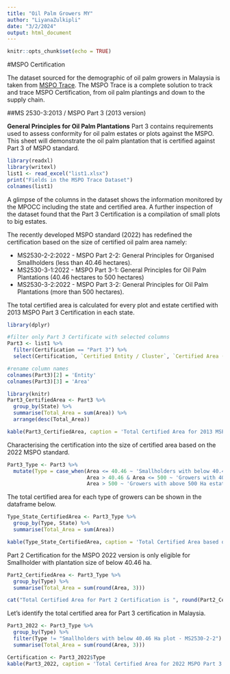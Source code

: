 ```yaml
---
title: "Oil Palm Growers MY"
author: "LiyanaZulkipli"
date: "3/2/2024"
output: html_document
---
```



```r
knitr::opts_chunk$set(echo = TRUE)
```

#MSPO Certification

The dataset sourced for the demographic of oil palm growers in Malaysia is taken from [MSPO Trace](https://mspotrace.org.my/Opmc_list). The MSPO Trace is a complete solution to track and trace MSPO Certification, from oil palm plantings and down to the supply chain.

##MS 2530-3:2013 / MSPO Part 3 (2013 version)

**General Principles for Oil Palm Plantations** Part 3 contains requirements used to assess conformity for oil palm estates or plots against the MSPO. This sheet will demonstrate the oil palm plantation that is certified against Part 3 of MSPO standard. 

```r
library(readxl)
library(writexl)
list1 <- read_excel("list1.xlsx")
print("Fields in the MSPO Trace Dataset")
colnames(list1)
```

A glimpse of the columns in the dataset shows the information monitored by the MPOCC including the state and certified area. A further inspection of the dataset found that the Part 3 Certification is a compilation of small plots to big estates. 

The recently developed MSPO standard (2022) has redefined the certification based on the size of certified oil palm area namely:

* MS2530-2-2:2022 - MSPO Part 2-2: General Principles for Organised Smallholders (less than 40.46 hectares). 
* MS2530-3-1:2022 - MSPO Part 3-1: General Principles for Oil Palm Plantations (40.46 hectares to 500 hectares)
* MS2530-3-2:2022 - MSPO Part 3-2: General Principles for Oil Palm Plantations (more than 500 hectares). 

The total certified area is calculated for every plot and estate certified with 2013 MSPO Part 3 Certification in each state.

```r
library(dplyr)

#filter only Part 3 Certificate with selected columns
Part3 <- list1 %>% 
  filter(Certification == "Part 3") %>% 
  select(Certification, `Certified Entity / Cluster`, `Certified Area (Ha)`, State)

#rename column names
colnames(Part3)[2] = 'Entity'
colnames(Part3)[3] = 'Area'

```


```r

library(knitr)
Part3_CertifiedArea <- Part3 %>%
  group_by(State) %>%
  summarise(Total_Area = sum(Area)) %>%
  arrange(desc(Total_Area))

kable(Part3_CertifiedArea, caption = 'Total Certified Area for 2013 MSPO Part 3 Certification', "simple")
```


Characterising the certification into the size of certified area based on the 2022 MSPO standard. 

```r
Part3_Type <- Part3 %>%
  mutate(Type = case_when(Area <= 40.46 ~ 'Smallholders with below 40.46 Ha plot - MS2530-2-2',
                          Area > 40.46 & Area <= 500 ~ 'Growers with 40.46 to 500 Ha estate - MS2530-3-1',
                          Area > 500 ~ 'Growers with above 500 Ha estate - MS2530-3-2'))
```

The total certified area for each type of growers can be shown in the dataframe below.
```r
Type_State_CertifiedArea <- Part3_Type %>%
  group_by(Type, State) %>%
  summarise(Total_Area = sum(Area))
```

```r
kable(Type_State_CertifiedArea, caption = 'Total Certified Area based on the 2022 MSPO standard')
```

Part 2 Certification for the MSPO 2022 version is only eligible for Smallholder with plantation size of below 40.46 ha. 

```r
Part2_CertifiedArea <- Part3_Type %>%
  group_by(Type) %>%
  summarise(Total_Area = sum(round(Area, 3)))

cat("Total Certified Area for Part 2 Certification is ", round(Part2_CertifiedArea$Total_Area[3])," Ha")

```

Let's identify the total certified area for Part 3 certification in Malaysia.
 
```r
Part3_2022 <- Part3_Type %>%
  group_by(Type) %>%
  filter(Type != "Smallholders with below 40.46 Ha plot - MS2530-2-2") %>%
  summarise(Total_Area = sum(round(Area, 3)))

Certification <- Part3_2022$Type
kable(Part3_2022, caption = 'Total Certified Area for 2022 MSPO Part 3 Certification')
```
